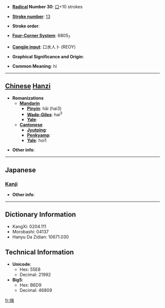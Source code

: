 * '''[[Wiktionary:Chinese radical index| Radical]] Number 30''': [[Wiktionary:Chinese radical index 口|口]]+10 strokes

* '''[[Wiktionary:Chinese total strokes index|Stroke number]]''': [[Wiktionary:Chinese total strokes index 13|13]]

* '''Stroke order''': 

* '''[[Wiktionary:Chinese four corner index|Four-Corner System]]''': 6805<sub>7</sub>

* '''[[Wiktionary:Chinese Cangjie index|Cangjie input]]''': 口水人卜 (REOY)

* '''Graphical Significance and Origin''': 

* '''Common Meaning''': hi

----

== [[Chinese]] [[Hanzi]] ==

* '''Romanizations'''
** '''[[Mandarin]]'''
*** '''[[Pinyin]]''': hǎi (hai3)
*** '''[[Wade-Giles]]''': hai<sup>3</sup>
*** '''[[Yale]]''': 
** '''[[Cantonese]]'''
*** '''[[Jyutping]]''':
*** '''[[Penkyamp]]''': 
*** '''[[Yale]]''': hoi1

* '''Other info''': 

----

==Japanese==
===[[Kanji]]===
{{kanji|on readings=[[かい]] (kai)|kun readings=}}

* '''Other info''':  

----

== Dictionary Information ==

* KangXi: 0204.111
* Morobashi: 04137
* Hanyu Da Zidian: 10671.030

== Technical Information ==

* '''Unicode''':
** Hex: 55E8
** Decimal: 21992
* '''Big5''':
** Hex: B6D9
** Decimal: 46809

[[fr:嗨]]